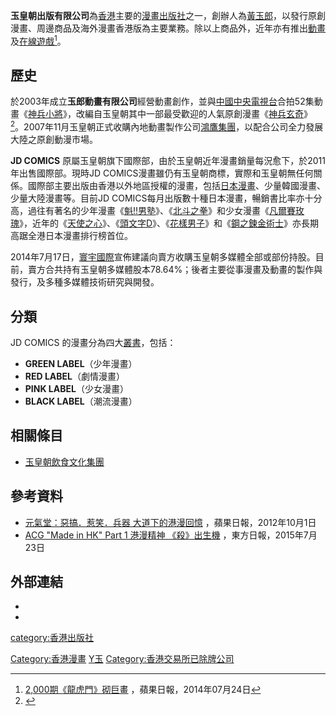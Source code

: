 {{refimprove|time=2018-07-24T02:39:21+00:00}}
{{Infobox Company
| company_name = 玉皇朝(國際)有限公司
| company_name_en = Jade Dynasty Group Ltd.
| company_logo = [[File:Jade_Dynasty_Group.svg|120px]]
| company_type = 
| company_slogan = 
| traded_as = {{sehk|970}} （已除牌）
| founder = [[黃玉郎|黃玉郎]]
| foundation = 
| location = {{HKG}}[[九龍東|九龍東]][[觀塘|觀塘]][[官塘工業中心|官塘工業中心]]3座11樓N室
| zip_code = 
| telephone_no = 35720101
| key_people = 
| industry = 
| products = 原創漫畫、海外漫畫香港版、動畫、在線遊戲
| capital = 
| revenue = 
| operating_income = 
| net_income = 
| num_employees = 
| accounting_period = 
| parent = 
| subsid = 玉郎動畫
| homepage =http://jd-intl.com/ 
| footnotes = 
| width = 
}}
'''玉皇朝出版有限公司'''為[[香港|香港]]主要的[[漫畫|漫畫]][[出版社|出版社]]之一，創辦人為[[黃玉郎|黃玉郎]]，以發行原創漫畫、周邊商品及海外漫畫香港版為主要業務。除以上商品外，近年亦有推出[[動畫|動畫]]及[[在線遊戲|在線遊戲]]<ref>[http://hk.apple.nextmedia.com/news/art/20140724/18810069 2,000期《龍虎門》砌巨畫] {{Wayback|url=http://hk.apple.nextmedia.com/news/art/20140724/18810069 |date=20140727002120 }}，蘋果日報，2014年07月24日</ref>。

== 歷史 ==
於2003年成立'''玉郎動畫有限公司'''經營動畫創作，並與[[中國中央電視台|中國中央電視台]]合拍52集動畫《[[神兵小將|神兵小將]]》，改編自玉皇朝其中一部最受歡迎的人氣原創漫畫《[[神兵玄奇|神兵玄奇]]》<ref>{{cite news|title=出書不是夢|url=http://paper.wenweipo.com/2015/07/11/OT1507110006.htm|accessdate=2015年7月27日|agency=文匯報|date=2015年7月11日|archive-date=2016年3月4日|archive-url=https://web.archive.org/web/20160304054121/http://paper.wenweipo.com/2015/07/11/OT1507110006.htm|dead-url=no}}</ref>。2007年11月玉皇朝正式收購內地動畫製作公司[[鴻鷹集團|鴻鷹集團]]，以配合公司全力發展大陸之原創動漫市場。

'''JD COMICS''' 原屬玉皇朝旗下國際部，由於玉皇朝近年漫畫銷量每況愈下，於2011年出售國際部。現時JD COMICS漫畫雖仍有玉皇朝商標，實際和玉皇朝無任何關係。國際部主要出版由香港以外地區授權的漫畫，包括[[日本漫畫|日本漫畫]]、少量韓國漫畫、少量大陸漫畫等。目前JD COMICS每月出版數十種日本漫畫，暢銷書比率亦十分高，過往有著名的少年漫畫《[[魁!!男塾|魁!!男塾]]》、《[[北斗之拳|北斗之拳]]》和少女漫畫《[[凡爾賽玫瑰|凡爾賽玫瑰]]》，近年的《[[天使之心|天使之心]]》、《[[頭文字D|頭文字D]]》、《[[花樣男子|花樣男子]]》和《[[鋼之鍊金術士|鋼之鍊金術士]]》亦長期高踞全港日本漫畫排行榜首位。

2014年7月17日，[[寰宇國際|寰宇國際]]宣佈建議向賣方收購玉皇朝多媒體全部或部份持股。目前，賣方合共持有玉皇朝多媒體股本78.64%；後者主要從事漫畫及動畫的製作與發行，及多種多媒體技術研究與開發。

== 分類 ==
JD COMICS 的漫畫分為四大[[叢書|叢書]]，包括：
*'''GREEN LABEL'''（少年漫畫）
*'''RED LABEL'''（劇情漫畫）
*'''PINK LABEL'''（少女漫畫）
*'''BLACK LABEL'''（潮流漫畫）

==相關條目==
* [[玉皇朝飲食文化集團|玉皇朝飲食文化集團]]

== 參考資料 ==
{{reflist}}
*[http://hk.apple.nextmedia.com/supplement/culture/art/20121001/18028833 元氣堂：惡搞．惹笑．兵器 大道下的港漫回憶 ] {{Wayback|url=http://hk.apple.nextmedia.com/supplement/culture/art/20121001/18028833 |date=20160304135615 }}，蘋果日報，2012年10月1日
*[http://the-sun.on.cc/cnt/lifestyle/20150723/00481_001.html ACG "Made in HK" Part 1 港漫精神 《殺》出生機] {{Wayback|url=http://the-sun.on.cc/cnt/lifestyle/20150723/00481_001.html |date=20210226093551 }}，東方日報，2015年7月23日

== 外部連結 ==
*{{Facebook|玉皇朝國際日本漫畫資訊-1379557429024624|玉皇朝國際日本漫畫資訊}}
* {{Official website|http://jd-intl.com/}}
[[Category:香港漫畫|Category:香港漫畫]]
[[category:香港出版社|category:香港出版社]]
[[Category:漫畫出版社|Y玉]]
[[Category:香港交易所已除牌公司|Category:香港交易所已除牌公司]]